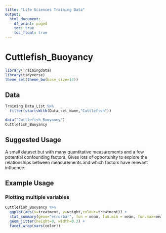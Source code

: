 ```yaml
---
title: "Life Sciences Training Data"
output:
  html_document:
    df_print: paged
    toc: true
    toc_float: true
---
```


Cuttlefish_Buoyancy
===================

```r
library(Trainingdata)
library(tidyverse)
theme_set(theme_bw(base_size=14))
```

Data
----
```r
Training_Data_List %>%
  filter(startsWith(Data_set_Name,"Cuttlefish"))
```


```r
data("Cuttlefish_Buoyancy")
Cuttlefish_Buoyancy
```

Suggested Usage
---------------
A small dataset but with many quantitative measurements and a few potential confounding factors.  Gives lots of opportunity to explore the relationships between measurements and which factors have relevant influence.



Example Usage
-------------

### Plotting multiple variables

```r
Cuttlefish_Buoyancy %>%
  ggplot(aes(x=treatment, y=weight,colour=treatment)) +
  stat_summary(geom="errorbar", fun = mean, fun.min = mean, fun.max=mean, size=2, colour="black") +
  geom_jitter(height=0, width=0.3) +
  facet_wrap(vars(color))
```




